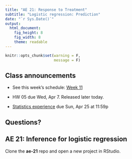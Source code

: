 ```yaml
---
title: "AE 21: Response to Treatment"
subtitle: "Logistic regression: Prediction"
date: "`r Sys.Date()`"
output: 
  html_document: 
    fig_height: 8
    fig_width: 8
    theme: readable
---
```


```r
knitr::opts_chunk$set(warning = F, 
                      message = F)
```

## Class announcements

- See this week's schedule: [Week 11](https://sta210-sp21.netlify.app/schedule/week-11/)

- HW 05 due Wed, Apr 7. Released later today.

- [Statistics experience](https://sta210-sp21.netlify.app/hw/stats-experience.html) due Sun, Apr 25 at 11:59p 

## Questions? 

## AE 21: Inference for logistic regression

Clone the **ae-21** repo and open a new project in RStudio.



